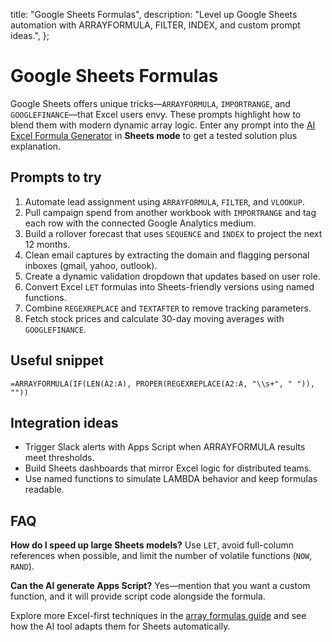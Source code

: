   title: "Google Sheets Formulas",
  description:
    "Level up Google Sheets automation with ARRAYFORMULA, FILTER, INDEX, and custom prompt ideas.",
};

# Google Sheets Formulas

Google Sheets offers unique tricks—`ARRAYFORMULA`, `IMPORTRANGE`, and `GOOGLEFINANCE`—that Excel users envy. These prompts highlight how to blend them with modern dynamic array logic. Enter any prompt into the [AI Excel Formula Generator](/#generator) in **Sheets mode** to get a tested solution plus explanation.

## Prompts to try

1. Automate lead assignment using `ARRAYFORMULA`, `FILTER`, and `VLOOKUP`.
2. Pull campaign spend from another workbook with `IMPORTRANGE` and tag each row with the connected Google Analytics medium.
3. Build a rollover forecast that uses `SEQUENCE` and `INDEX` to project the next 12 months.
4. Clean email captures by extracting the domain and flagging personal inboxes (gmail, yahoo, outlook).
5. Create a dynamic validation dropdown that updates based on user role.
6. Convert Excel `LET` formulas into Sheets-friendly versions using named functions.
7. Combine `REGEXREPLACE` and `TEXTAFTER` to remove tracking parameters.
8. Fetch stock prices and calculate 30-day moving averages with `GOOGLEFINANCE`.

## Useful snippet

```googlesheets
=ARRAYFORMULA(IF(LEN(A2:A), PROPER(REGEXREPLACE(A2:A, "\\s+", " ")), ""))
```

## Integration ideas

- Trigger Slack alerts with Apps Script when ARRAYFORMULA results meet thresholds.
- Build Sheets dashboards that mirror Excel logic for distributed teams.
- Use named functions to simulate LAMBDA behavior and keep formulas readable.

## FAQ

**How do I speed up large Sheets models?** Use `LET`, avoid full-column references when possible, and limit the number of volatile functions (`NOW`, `RAND`).

**Can the AI generate Apps Script?** Yes—mention that you want a custom function, and it will provide script code alongside the formula.

Explore more Excel-first techniques in the [array formulas guide](/excel/array-formulas) and see how the AI tool adapts them for Sheets automatically.

